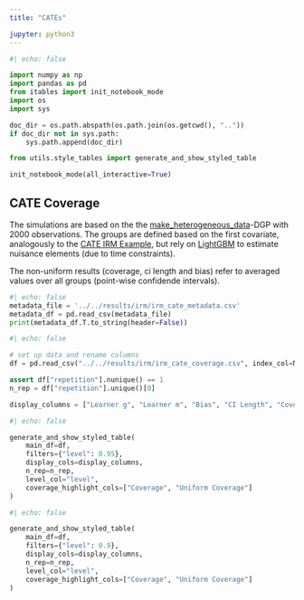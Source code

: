 ```yaml
---
title: "CATEs"

jupyter: python3
---
```


```python
#| echo: false

import numpy as np
import pandas as pd
from itables import init_notebook_mode
import os
import sys

doc_dir = os.path.abspath(os.path.join(os.getcwd(), ".."))
if doc_dir not in sys.path:
    sys.path.append(doc_dir)

from utils.style_tables import generate_and_show_styled_table

init_notebook_mode(all_interactive=True)
```

## CATE Coverage

The simulations are based on the  the [make_heterogeneous_data](https://docs.doubleml.org/stable/api/generated/doubleml.datasets.make_heterogeneous_data.html)-DGP with $2000$ observations. The groups are defined based on the first covariate, analogously to the [CATE IRM Example](https://docs.doubleml.org/stable/examples/py_double_ml_cate.html), but rely on [LightGBM](https://lightgbm.readthedocs.io/en/latest/index.html) to estimate nuisance elements (due to time constraints).

The non-uniform results (coverage, ci length and bias) refer to averaged values over all groups (point-wise confidende intervals).

::: {.callout-note title="Metadata"  collapse="true"}

```python
#| echo: false
metadata_file = '../../results/irm/irm_cate_metadata.csv'
metadata_df = pd.read_csv(metadata_file)
print(metadata_df.T.to_string(header=False))
```

:::


```python
#| echo: false

# set up data and rename columns
df = pd.read_csv("../../results/irm/irm_cate_coverage.csv", index_col=None)

assert df["repetition"].nunique() == 1
n_rep = df["repetition"].unique()[0]

display_columns = ["Learner g", "Learner m", "Bias", "CI Length", "Coverage", "Uniform CI Length", "Uniform Coverage"]
```

```python
#| echo: false

generate_and_show_styled_table(
    main_df=df,
    filters={"level": 0.95},
    display_cols=display_columns,
    n_rep=n_rep,
    level_col="level",
    coverage_highlight_cols=["Coverage", "Uniform Coverage"]
)
```

```python
#| echo: false

generate_and_show_styled_table(
    main_df=df,
    filters={"level": 0.9},
    display_cols=display_columns,
    n_rep=n_rep,
    level_col="level",
    coverage_highlight_cols=["Coverage", "Uniform Coverage"]
)
```
